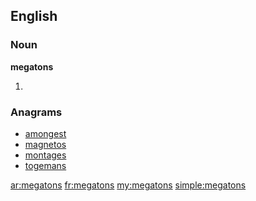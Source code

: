 ==English==

===Noun===
'''megatons'''

# {{plural of|[[megaton]]}}

===Anagrams===
* [[amongest#English|amongest]]
* [[magnetos#English|magnetos]]
* [[montages#English|montages]]
* [[togemans#English|togemans]]

[[ar:megatons]]
[[fr:megatons]]
[[my:megatons]]
[[simple:megatons]]